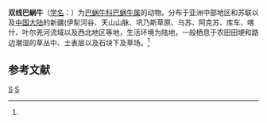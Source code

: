 {{Speciesbox
| taxon = Bradybaena duplocincta
| binomial_authority = (Martens, 1879)<ref name='id11082'>{{cite web| url =http://www.bioinfo.cn/db05/BjdwSpecies.php?action=view&id=11082| title =双线巴蜗牛| work =《中国动物物种编目数据库》| publisher =中国科学院微生物研究所| author =中国科学院动物研究所| accessdate =2009-04-28| deadurl =yes| archiveurl =https://web.archive.org/web/20160305004545/http://www.bioinfo.cn/db05/BjdwSpecies.php?action=view&id=11082| archivedate =2016-03-05}}</ref>
}}

'''双线巴蜗牛'''（[[学名|学名]]：{{lang|la|''Bradybaena duplocincta''}}）为[[巴蜗牛科|巴蜗牛科]][[巴蜗牛属|巴蜗牛属]]的动物。分布于亚洲中部地区和苏联以及[[中国大陆|中国大陆]]的新疆(伊犁河谷、天山山脉、巩乃斯草原、乌苏、阿克苏、库车、喀什、叶尔羌河流域以及西北地区等地，生活环境为陆地，一般栖息于农田田埂和路边潮湿的草丛中、土表层以及石块下及草场。<ref name='id11082'/>

== 参考文献 ==
{{reflist}}

{{taxonbar}}
[[Category:_1879年描述的动物|S]]
[[Category:巴蜗牛属|S]]